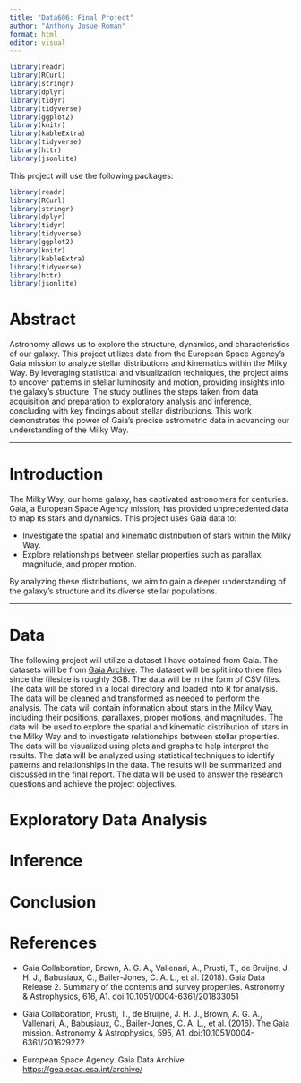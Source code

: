 ```yaml
---
title: "Data606: Final Project"
author: "Anthony Josue Roman"
format: html
editor: visual
---
```


```r
library(readr)
library(RCurl)
library(stringr)
library(dplyr)
library(tidyr)
library(tidyverse)
library(ggplot2)
library(knitr)
library(kableExtra)
library(tidyverse)
library(httr)
library(jsonlite)
```

This project will use the following packages:

```r
library(readr)
library(RCurl)
library(stringr)
library(dplyr)
library(tidyr)
library(tidyverse)
library(ggplot2)
library(knitr)
library(kableExtra)
library(tidyverse)
library(httr)
library(jsonlite)
```

# Abstract

Astronomy allows us to explore the structure, dynamics, and characteristics of our galaxy. This project utilizes data from the European Space Agency's Gaia mission to analyze stellar distributions and kinematics within the Milky Way. By leveraging statistical and visualization techniques, the project aims to uncover patterns in stellar luminosity and motion, providing insights into the galaxy's structure. The study outlines the steps taken from data acquisition and preparation to exploratory analysis and inference, concluding with key findings about stellar distributions. This work demonstrates the power of Gaia's precise astrometric data in advancing our understanding of the Milky Way.


--- 


# Introduction

The Milky Way, our home galaxy, has captivated astronomers for centuries. Gaia, a European Space Agency mission, has provided unprecedented data to map its stars and dynamics. This project uses Gaia data to:

- Investigate the spatial and kinematic distribution of stars within the Milky Way.
- Explore relationships between stellar properties such as parallax, magnitude, and proper motion.

By analyzing these distributions, we aim to gain a deeper understanding of the galaxy's structure and its diverse stellar populations.


---

# Data

The following project will utilize a dataset I have obtained from Gaia. The datasets will be from [Gaia Archive](https://gea.esac.esa.int/archive/). The dataset will be split into three files since the filesize is roughly 3GB. The data will be in the form of CSV files. The data will be stored in a local directory and loaded into R for analysis. The data will be cleaned and transformed as needed to perform the analysis. The data will contain information about stars in the Milky Way, including their positions, parallaxes, proper motions, and magnitudes. The data will be used to explore the spatial and kinematic distribution of stars in the Milky Way and to investigate relationships between stellar properties. The data will be visualized using plots and graphs to help interpret the results. The data will be analyzed using statistical techniques to identify patterns and relationships in the data. The results will be summarized and discussed in the final report. The data will be used to answer the research questions and achieve the project objectives.


# Exploratory Data Analysis



# Inference



# Conclusion



# References

- Gaia Collaboration, Brown, A. G. A., Vallenari, A., Prusti, T., de Bruijne, J. H. J., Babusiaux, C., Bailer-Jones, C. A. L., et al. (2018). Gaia Data Release 2. Summary of the contents and survey properties. Astronomy & Astrophysics, 616, A1. doi:10.1051/0004-6361/201833051

- Gaia Collaboration, Prusti, T., de Bruijne, J. H. J., Brown, A. G. A., Vallenari, A., Babusiaux, C., Bailer-Jones, C. A. L., et al. (2016). The Gaia mission. Astronomy & Astrophysics, 595, A1. doi:10.1051/0004-6361/201629272

- European Space Agency. Gaia Data Archive. [https://gea.esac.esa.int/archive/](https://gea.esac.esa.int/archive/)

